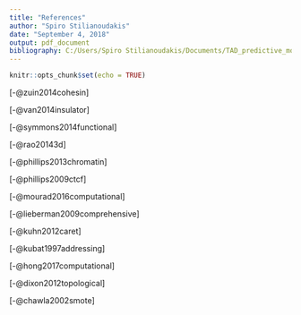 ```yaml
---
title: "References"
author: "Spiro Stilianoudakis"
date: "September 4, 2018"
output: pdf_document
bibliography: C:/Users/Spiro Stilianoudakis/Documents/TAD_predictive_modeling/Manuscript/References
---
```


```r
knitr::opts_chunk$set(echo = TRUE)
```

[-@zuin2014cohesin]

[-@van2014insulator]

[-@symmons2014functional]

[-@rao20143d]

[-@phillips2013chromatin]

[-@phillips2009ctcf]

[-@mourad2016computational]

[-@lieberman2009comprehensive]

[-@kuhn2012caret]

[-@kubat1997addressing]

[-@hong2017computational]

[-@dixon2012topological]

[-@chawla2002smote]